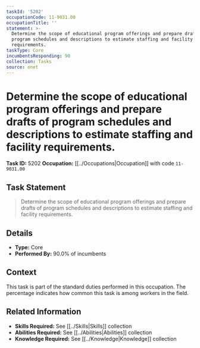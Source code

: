 ```yaml
---
taskId: '5202'
occupationCode: 11-9031.00
occupationTitle: ''
statement: >-
  Determine the scope of educational program offerings and prepare drafts of
  program schedules and descriptions to estimate staffing and facility
  requirements.
taskType: Core
incumbentsResponding: 90
collection: Tasks
source: onet
---
```

# Determine the scope of educational program offerings and prepare drafts of program schedules and descriptions to estimate staffing and facility requirements.

**Task ID:** 5202
**Occupation:** [[../Occupations|Occupation]] with code `11-9031.00`

## Task Statement

> Determine the scope of educational program offerings and prepare drafts of program schedules and descriptions to estimate staffing and facility requirements.

## Details

- **Type:** Core
- **Performed By:** 90.0% of incumbents

## Context

This task is part of the standard duties performed in this occupation. The percentage indicates how common this task is among workers in the field.

## Related Information

- **Skills Required:** See [[../Skills|Skills]] collection
- **Abilities Required:** See [[../Abilities|Abilities]] collection
- **Knowledge Required:** See [[../Knowledge|Knowledge]] collection
